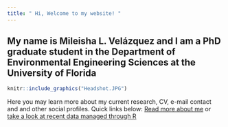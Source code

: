 ```yaml
---
title: " Hi, Welcome to my website! "
---
```


## My name is Mileisha L. Velázquez and I am a PhD graduate student in the Department of Environmental Engineering Sciences at the University of Florida


```r
knitr::include_graphics("Headshot.JPG")
```

Here you may learn more about my current research, CV, e-mail contact and and other social profiles. 
Quick links below:
[Read more about me](about.html) or [take a look at recent data managed through R](Data.html)

